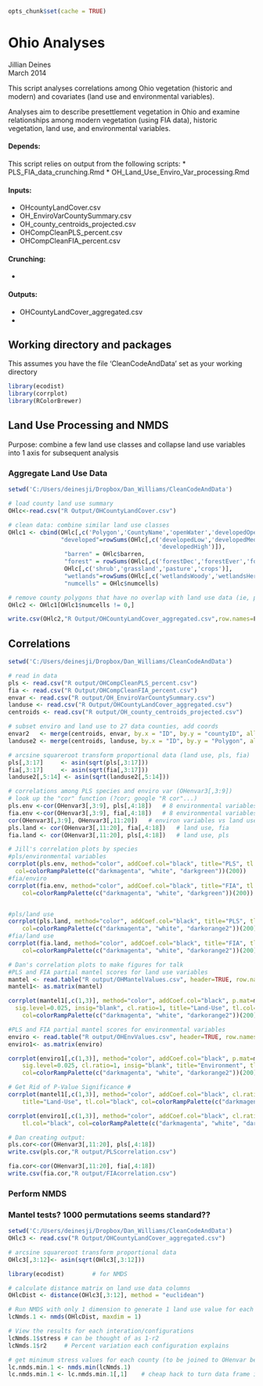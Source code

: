 ```r
opts_chunk$set(cache = TRUE)
```

Ohio Analyses
========================================================

Jillian Deines  
March 2014  

This script analyses correlations among Ohio vegetation (historic and modern) and covariates (land use and environmental variables).

Analyses aim to describe presettlement vegetation in Ohio and examine relationships among
modern vegetation (using FIA data), historic vegetation, land use, and environmental variables.

#### Depends:
This script relies on output from the following scripts:
* PLS_FIA_data_crunching.Rmd
* OH_Land_Use_Enviro_Var_processing.Rmd

#### Inputs:
* OHcountyLandCover.csv
* OH_EnviroVarCountySummary.csv
* OH_county_centroids_projected.csv 
* OHCompCleanPLS_percent.csv
* OHCompCleanFIA_percent.csv

#### Crunching:
* 

#### Outputs:
* OHCountyLandCover_aggregated.csv
* 

Working directory and packages
------------------------------
This assumes you have the file 'CleanCodeAndData' set as your working directory

```r
library(ecodist)
library(corrplot)
library(RColorBrewer)
```

Land Use Processing and NMDS
------------------------
Purpose: combine a few land use classes and collapse land use variables into 1 axis for subsequent analysis

### Aggregate Land Use Data
```r
setwd('C:/Users/deinesji/Dropbox/Dan_Williams/CleanCodeAndData')

# load county land use summary
OHlc<-read.csv("R Output/OHCountyLandCover.csv")

# clean data: combine similar land use classes 
OHlc1 <- cbind(OHlc[,c('Polygon','CountyName','openWater','developedOpen')],
               "developed"=rowSums(OHlc[,c('developedLow','developedMedium',
                                           'developedHigh')]),
                "barren" = OHlc$barren,
                "forest" = rowSums(OHlc[,c('forestDec','forestEver','forestMix')]),
                OHlc[,c('shrub','grassland','pasture','crops')],  
                "wetlands"=rowSums(OHlc[,c('wetlandsWoody','wetlandsHerb')]),
                "numcells" = OHlc$numcells)   

# remove county polygons that have no overlap with land use data (ie, parts of Ottawa county that are islands in Lake Michigan)
OHlc2 <- OHlc1[OHlc1$numcells != 0,]

write.csv(OHlc2,"R Output/OHCountyLandCover_aggregated.csv",row.names=F)
```


Correlations
--------------------------

```r
setwd('C:/Users/deinesji/Dropbox/Dan_Williams/CleanCodeAndData')

# read in data
pls <- read.csv("R output/OHCompCleanPLS_percent.csv")
fia <- read.csv("R Output/OHCompCleanFIA_percent.csv")
envar <- read.csv("R output/OH_EnviroVarCountySummary.csv")
landuse <- read.csv("R Output/OHCountyLandCover_aggregated.csv")
centroids <- read.csv("R output/OH_county_centroids_projected.csv") 

# subset enviro and land use to 27 data counties, add coords
envar2   <- merge(centroids, envar, by.x = "ID", by.y = "countyID", all.y = FALSE)
landuse2 <- merge(centroids, landuse, by.x = "ID", by.y = "Polygon", all.y = FALSE)

# arcsine squareroot transform proportional data (land use, pls, fia)
pls[,3:17]     <- asin(sqrt(pls[,3:17]))		
fia[,3:17]     <- asin(sqrt(fia[,3:17]))	
landuse2[,5:14] <- asin(sqrt(landuse2[,5:14])) 

# correlations among PLS species and enviro var (OHenvar3[,3:9])
# look up the "cor" function (?cor; google "R cor"...)
pls.env <-cor(OHenvar3[,3:9], pls[,4:18])	# 8 environmental variables, pls
fia.env <-cor(OHenvar3[,3:9], fia[,4:18])	# 8 environmental variables, fia
cor(OHenvar3[,3:9], OHenvar3[,11:20])	# environ variables vs land use	
pls.land <- cor(OHenvar3[,11:20], fia[,4:18])	# land use, fia
fia.land <- cor(OHenvar3[,11:20], pls[,4:18])	# land use, pls

# Jill's correlation plots by species 
#pls/environmental variables
corrplot(pls.env, method="color", addCoef.col="black", title="PLS", tl.col="black", 
  col=colorRampPalette(c("darkmagenta", "white", "darkgreen"))(200))
#fia/enviro
corrplot(fia.env, method="color", addCoef.col="black", title="FIA", tl.col="black", 
	col=colorRampPalette(c("darkmagenta", "white", "darkgreen"))(200))


#pls/land use
corrplot(pls.land, method="color", addCoef.col="black", title="PLS", tl.col="black", 
	col=colorRampPalette(c("darkmagenta", "white", "darkorange2"))(200))
#fia/land use
corrplot(fia.land, method="color", addCoef.col="black", title="FIA", tl.col="black", 
	col=colorRampPalette(c("darkmagenta", "white", "darkorange2"))(200))

# Dan's correlation plots to make figures for talk
#PLS and FIA partial mantel scores for land use variables
mantel <- read.table("R output/OHMantelValues.csv", header=TRUE, row.names=1, sep=",")
mantel1<- as.matrix(mantel)

corrplot(mantel1[,c(1,3)], method="color", addCoef.col="black", p.mat=mantel1[,c(2,4)], 
  sig.level=0.025, insig="blank", cl.ratio=1, title="Land-Use", tl.col="black", 
	col=colorRampPalette(c("darkmagenta", "white", "darkorange2"))(200))

#PLS and FIA partial mantel scores for environmental variables
enviro <- read.table("R output/OHEnvValues.csv", header=TRUE, row.names=1, sep=",")
enviro1<- as.matrix(enviro)

corrplot(enviro1[,c(1,3)], method="color", addCoef.col="black", p.mat=mantel1[,c(2,4)], 
	sig.level=0.025, cl.ratio=1, insig="blank", title="Environment", tl.col="black", 
	col=colorRampPalette(c("darkmagenta", "white", "darkorange2"))(200))

# Get Rid of P-Value Significance #
corrplot(mantel1[,c(1,3)], method="color", addCoef.col="black", cl.ratio=1, 
	title="Land-Use", tl.col="black", col=colorRampPalette(c("darkmagenta", "white", "darkorange2"))(200))

corrplot(enviro1[,c(1,3)], method="color", addCoef.col="black", cl.ratio=1, title="Environment", 
	tl.col="black", col=colorRampPalette(c("darkmagenta", "white", "darkorange2"))(200))

# Dan creating output: 
pls.cor<-cor(OHenvar3[,11:20], pls[,4:18])
write.csv(pls.cor,"R output/PLScorrelation.csv")

fia.cor<-cor(OHenvar3[,11:20], fia[,4:18])
write.csv(fia.cor,"R output/FIAcorrelation.csv")
```


### Perform NMDS
### Mantel tests? 1000 permutations seems standard??

```r
setwd('C:/Users/deinesji/Dropbox/Dan_Williams/CleanCodeAndData')
OHlc3 <- read.csv("R Output/OHCountyLandCover_aggregated.csv")

# arcsine squareroot transform proportional data
OHlc3[,3:12]<- asin(sqrt(OHlc3[,3:12])) 

library(ecodist)		# for NMDS

# calculate distance matrix on land use data columns
OHlcDist <- distance(OHlc3[,3:12], method = "euclidean")

# Run NMDS with only 1 dimension to generate 1 land use value for each county for plotting/correlations:
lcNmds.1 <- nmds(OHlcDist, maxdim = 1)

# View the results for each interation/configurations
lcNmds.1$stress	# can be thought of as 1-r2
lcNmds.1$r2		# Percent variation each configuration explains

# get minimum stress values for each county (to be joined to OHenvar below)
lc.nmds.min.1 <- nmds.min(lcNmds.1)   
lc.nmds.min.1 <- lc.nmds.min.1[,1]    # cheap hack to turn data frame into vector so the column renames correctlyl in the csv output		

```



